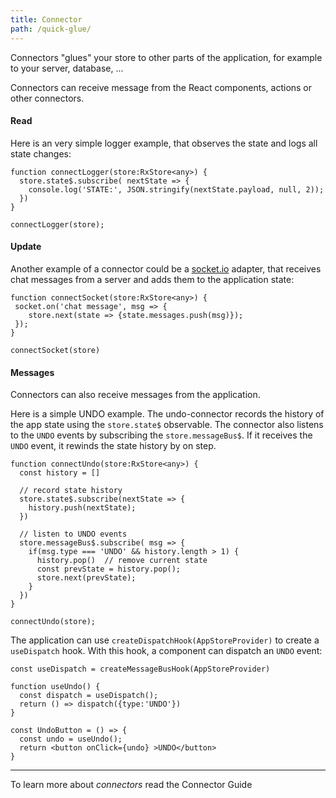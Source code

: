 ```yaml
---
title: Connector
path: /quick-glue/
---
```



Connectors "glues" your store to other parts of the application, for example to your server, database, ...

Connectors can receive message from the React components, actions or other connectors.

#### Read

Here is an very simple logger example, that observes the state and logs all state changes:

```code src=https://stackblitz.com/edit/restate-hello-quick-glue?file=index.tsx
function connectLogger(store:RxStore<any>) {
  store.state$.subscribe( nextState => {
    console.log('STATE:', JSON.stringify(nextState.payload, null, 2));
  })
}

connectLogger(store);
```

#### Update

Another example of a connector could be a <a href="https://socket.io">socket.io</a> adapter, that receives chat
messages from a server and adds them to the application state:

```
function connectSocket(store:RxStore<any>) {
 socket.on('chat message', msg => {
    store.next(state => {state.messages.push(msg)});
 });
}

connectSocket(store)
```

#### Messages

Connectors can also receive messages from the application.

Here is a simple UNDO example. The undo-connector records the history of the app state using the `store.state$` observable.
The connector also listens to the `UNDO` events by subscribing the `store.messageBus$`.
If it receives the `UNDO` event, it rewinds the state history by on step.

```code src=https://stackblitz.com/edit/restate-glue-undo?file=index.tsx
function connectUndo(store:RxStore<any>) {
  const history = []

  // record state history
  store.state$.subscribe(nextState => {
    history.push(nextState);
  })

  // listen to UNDO events
  store.messageBus$.subscribe( msg => {
    if(msg.type === 'UNDO' && history.length > 1) {
      history.pop()  // remove current state
      const prevState = history.pop();
      store.next(prevState);
    }
  })
}

connectUndo(store);
```

The application can use `createDispatchHook(AppStoreProvider)` to create a `useDispatch` hook. With this hook, a component can dispatch an `UNDO` event:

```code src=https://stackblitz.com/edit/restate-glue-undo?file=index.tsx
const useDispatch = createMessageBusHook(AppStoreProvider)

function useUndo() {
  const dispatch = useDispatch();
  return () => dispatch({type:'UNDO'})
}

const UndoButton = () => {
  const undo = useUndo();
  return <button onClick={undo} >UNDO</button>
}
```

<hr />

To learn more about _connectors_ read the <Link to="/glue-code">Connector Guide</Link>
